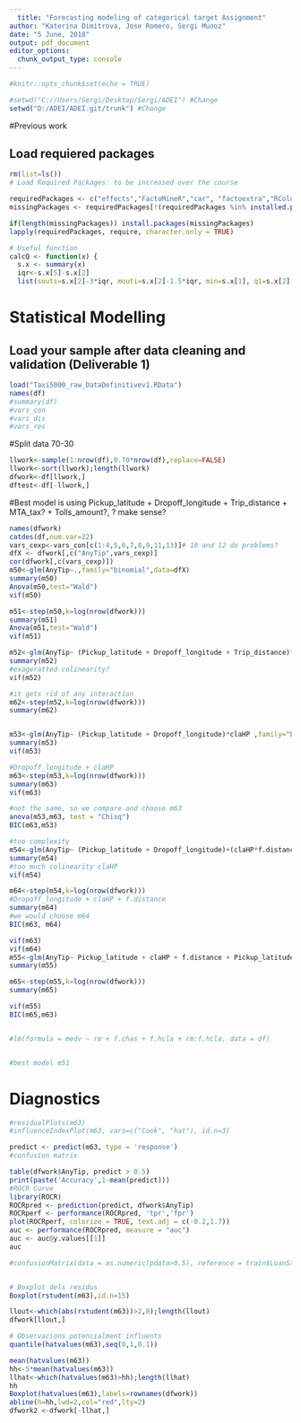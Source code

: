 ---
  title: "Forecasting modeling of categorical target Assignment"
author: "Katerina Dimitrova, Jose Romero, Sergi Munoz"
date: "5 June, 2018"
output: pdf_document
editor_options: 
  chunk_output_type: console
---
  
  ```{r setup, include=FALSE}
#knitr::opts_chunk$set(echo = TRUE)
```

```{r,include=FALSE}
#setwd("C://Users/Sergi/Desktop/Sergi/ADEI") #Change 
setwd("D:/ADEI/ADEI.git/trunk") #Change

```

#Previous work

## Load requiered packages

```{r, echo=FALSE, include=FALSE}
rm(list=ls())
# Load Required Packages: to be increased over the course

requiredPackages <- c("effects","FactoMineR","car", "factoextra","RColorBrewer","ggplot2","missMDA","mvoutlier","dplyr","ggmap","ggthemes","knitr","MVA", "ROCR")
missingPackages <- requiredPackages[!(requiredPackages %in% installed.packages()[,"Package"])]

if(length(missingPackages)) install.packages(missingPackages)
lapply(requiredPackages, require, character.only = TRUE)

# Useful function
calcQ <- function(x) {
  s.x <- summary(x)
  iqr<-s.x[5]-s.x[2]
  list(souti=s.x[2]-3*iqr, mouti=s.x[2]-1.5*iqr, min=s.x[1], q1=s.x[2], q2=s.x[3],        q3=s.x[5], max=s.x[6], mouts=s.x[5]+1.5*iqr, souts=s.x[5]+3*iqr ) }

```

# Statistical Modelling

## Load your sample after data cleaning and validation (Deliverable 1)


```{r}
load("Taxi5000_raw_DataDefinitivev1.RData")
names(df)
#summary(df)
#vars_con
#vars_dis
#vars_res


```
#Split data 70-30
```{r}
llwork<-sample(1:nrow(df),0.70*nrow(df),replace=FALSE)
llwork<-sort(llwork);length(llwork)
dfwork<-df[llwork,]
dftest<-df[-llwork,]
```

#Best model is using  Pickup_latitude + Dropoff_longitude + Trip_distance + MTA_tax? + Tolls_amount?, ? make sense? 
```{r}

names(dfwork)
catdes(df,num.var=22)
vars_cexp<-vars_con[c(1:4,5,6,7,8,9,11,13)]# 10 and 12 do problems?
dfX <- dfwork[,c("AnyTip",vars_cexp)]
cor(dfwork[,c(vars_cexp)])
m50<-glm(AnyTip~.,family="binomial",data=dfX)
summary(m50)
Anova(m50,test="Wald")
vif(m50)

m51<-step(m50,k=log(nrow(dfwork)))
summary(m51)
Anova(m51,test="Wald")
vif(m51)

m52<-glm(AnyTip~ (Pickup_latitude + Dropoff_longitude + Trip_distance)*claHP ,family="binomial",data=dfwork)
summary(m52)
#exageratted colinearity?
vif(m52)

#it gets rid of any interaction
m62<-step(m52,k=log(nrow(dfwork)))
summary(m62)


m53<-glm(AnyTip~ (Pickup_latitude + Dropoff_longitude)*claHP ,family="binomial",data=dfwork)
summary(m53)
vif(m53)

#Dropoff_longitude + claHP
m63<-step(m53,k=log(nrow(dfwork)))
summary(m63)
vif(m63)

#not the same, so we compare and choose m63
anova(m53,m63, test = "Chisq")
BIC(m63,m53)

#too complexity
m54<-glm(AnyTip~ (Pickup_latitude + Dropoff_longitude)+(claHP*f.distance) ,family="binomial",data=dfwork)
summary(m54)
#too much colinearity claHP
vif(m54)

m64<-step(m54,k=log(nrow(dfwork)))
#Dropoff_longitude + claHP + f.distance
summary(m64)
#we would choose m64
BIC(m63, m64)

vif(m63)
vif(m64)
m55<-glm(AnyTip~ Pickup_latitude + claHP + f.distance + Pickup_latitude:claHP,family="binomial",data=dfwork)
summary(m55)

m65<-step(m55,k=log(nrow(dfwork)))
summary(m65)

vif(m55)
BIC(m65,m63)


#lm(formula = medv ~ rm + f.chas + f.hcla + rm:f.hcla, data = df)


#best model m51
```
# Diagnostics
```{r}

#residualPlots(m63)
#influenceIndexPlot(m63, vars=c("Cook", "hat"), id.n=3)

predict <- predict(m63, type = 'response')
#confusion matrix

table(dfwork$AnyTip, predict > 0.5)
print(paste('Accuracy',1-mean(predict)))
#ROCR Curve
library(ROCR)
ROCRpred <- prediction(predict, dfwork$AnyTip)
ROCRperf <- performance(ROCRpred, 'tpr','fpr')
plot(ROCRperf, colorize = TRUE, text.adj = c(-0.2,1.7))
auc <- performance(ROCRpred, measure = "auc")
auc <- auc@y.values[[1]]
auc

#confusionMatrix(data = as.numeric(pdata>0.5), reference = train$LoanStatus_B)


# Boxplot dels residus
Boxplot(rstudent(m63),id.n=15)

llout<-which(abs(rstudent(m63))>2,8);length(llout)
dfwork[llout,] 

# Observacions potencialment influents
quantile(hatvalues(m63),seq(0,1,0.1))

mean(hatvalues(m63))
hh<-5*mean(hatvalues(m63))
llhat<-which(hatvalues(m63)>hh);length(llhat)
hh
Boxplot(hatvalues(m63),labels=rownames(dfwork))
abline(h=hh,lwd=2,col="red",lty=2)
dfwork2 <-dfwork[-llhat,]

```


